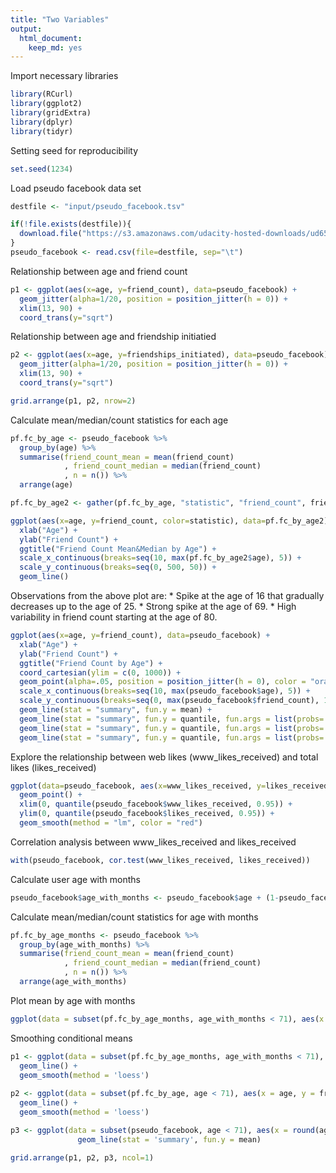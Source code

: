 ```yaml
---
title: "Two Variables"
output: 
  html_document: 
    keep_md: yes
---
```


Import necessary libraries
```r
library(RCurl)
library(ggplot2)
library(gridExtra)
library(dplyr) 
library(tidyr)
```

Setting seed for reproducibility
```r
set.seed(1234)
```

Load pseudo facebook data set
```r
destfile <- "input/pseudo_facebook.tsv"

if(!file.exists(destfile)){
  download.file("https://s3.amazonaws.com/udacity-hosted-downloads/ud651/pseudo_facebook.tsv",destfile=destfile,method="libcurl")
}
pseudo_facebook <- read.csv(file=destfile, sep="\t")
```

Relationship between age and friend count
```r
p1 <- ggplot(aes(x=age, y=friend_count), data=pseudo_facebook) + 
  geom_jitter(alpha=1/20, position = position_jitter(h = 0)) + 
  xlim(13, 90) +
  coord_trans(y="sqrt")
```

Relationship between age and friendship initiatied
```r
p2 <- ggplot(aes(x=age, y=friendships_initiated), data=pseudo_facebook) + 
  geom_jitter(alpha=1/20, position = position_jitter(h = 0)) + 
  xlim(13, 90) +
  coord_trans(y="sqrt")
```

```r
grid.arrange(p1, p2, nrow=2)
```

Calculate mean/median/count statistics for each age
```r
pf.fc_by_age <- pseudo_facebook %>%
  group_by(age) %>% 
  summarise(friend_count_mean = mean(friend_count)
            , friend_count_median = median(friend_count)
            , n = n()) %>%
  arrange(age)

pf.fc_by_age2 <- gather(pf.fc_by_age, "statistic", "friend_count", friend_count_mean:friend_count_median)
```

```r
ggplot(aes(x=age, y=friend_count, color=statistic), data=pf.fc_by_age2) + 
  xlab("Age") +
  ylab("Friend Count") +
  ggtitle("Friend Count Mean&Median by Age") +
  scale_x_continuous(breaks=seq(10, max(pf.fc_by_age2$age), 5)) +
  scale_y_continuous(breaks=seq(0, 500, 50)) +
  geom_line()
```

Observations from the above plot are:
* Spike at the age of 16 that gradually decreases up to the age of 25.
* Strong spike at the age of 69.
* High variability in friend count starting at the age of 80.

```r
ggplot(aes(x=age, y=friend_count), data=pseudo_facebook) +
  xlab("Age") +
  ylab("Friend Count") +
  ggtitle("Friend Count by Age") +
  coord_cartesian(ylim = c(0, 1000)) +
  geom_point(alpha=.05, position = position_jitter(h = 0), color = "orange") + 
  scale_x_continuous(breaks=seq(10, max(pseudo_facebook$age), 5)) +
  scale_y_continuous(breaks=seq(0, max(pseudo_facebook$friend_count), 100)) +
  geom_line(stat = "summary", fun.y = mean) +
  geom_line(stat = "summary", fun.y = quantile, fun.args = list(probs=.1), linetype = 2, color = "blue") +
  geom_line(stat = "summary", fun.y = quantile, fun.args = list(probs=.5)) +
  geom_line(stat = "summary", fun.y = quantile, fun.args = list(probs=.9), linetype = 2, color = "blue")
```

Explore the relationship between web likes (www_likes_received) and total likes (likes_received)
```r
ggplot(data=pseudo_facebook, aes(x=www_likes_received, y=likes_received)) + 
  geom_point() +
  xlim(0, quantile(pseudo_facebook$www_likes_received, 0.95)) +
  ylim(0, quantile(pseudo_facebook$likes_received, 0.95)) +
  geom_smooth(method = "lm", color = "red")
```

Correlation analysis between www_likes_received and likes_received
```r
with(pseudo_facebook, cor.test(www_likes_received, likes_received))
```

Calculate user age with months
```r
pseudo_facebook$age_with_months <- pseudo_facebook$age + (1-pseudo_facebook$dob_month/12)
```

Calculate mean/median/count statistics for age with months
```r
pf.fc_by_age_months <- pseudo_facebook %>%
  group_by(age_with_months) %>% 
  summarise(friend_count_mean = mean(friend_count)
            , friend_count_median = median(friend_count)
            , n = n()) %>%
  arrange(age_with_months)
```

Plot mean by age with months
```r
ggplot(data = subset(pf.fc_by_age_months, age_with_months < 71), aes(x = age_with_months, y = friend_count_mean)) + geom_line()
```

Smoothing conditional means
```r
p1 <- ggplot(data = subset(pf.fc_by_age_months, age_with_months < 71), aes(x = age_with_months, y = friend_count_mean)) + 
  geom_line() + 
  geom_smooth(method = 'loess')
  
p2 <- ggplot(data = subset(pf.fc_by_age, age < 71), aes(x = age, y = friend_count_mean)) + 
  geom_line() + 
  geom_smooth(method = 'loess')

p3 <- ggplot(data = subset(pseudo_facebook, age < 71), aes(x = round(age / 5) * 5, y = friend_count)) +
               geom_line(stat = 'summary', fun.y = mean)

grid.arrange(p1, p2, p3, ncol=1)
```


